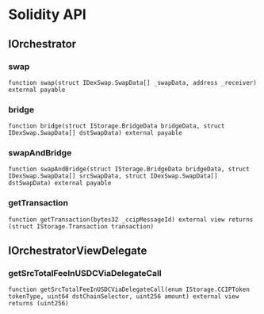 # Solidity API

## IOrchestrator

### swap

```solidity
function swap(struct IDexSwap.SwapData[] _swapData, address _receiver) external payable
```

### bridge

```solidity
function bridge(struct IStorage.BridgeData bridgeData, struct IDexSwap.SwapData[] dstSwapData) external payable
```

### swapAndBridge

```solidity
function swapAndBridge(struct IStorage.BridgeData bridgeData, struct IDexSwap.SwapData[] srcSwapData, struct IDexSwap.SwapData[] dstSwapData) external payable
```

### getTransaction

```solidity
function getTransaction(bytes32 _ccipMessageId) external view returns (struct IStorage.Transaction transaction)
```

## IOrchestratorViewDelegate

### getSrcTotalFeeInUSDCViaDelegateCall

```solidity
function getSrcTotalFeeInUSDCViaDelegateCall(enum IStorage.CCIPToken tokenType, uint64 dstChainSelector, uint256 amount) external view returns (uint256)
```


